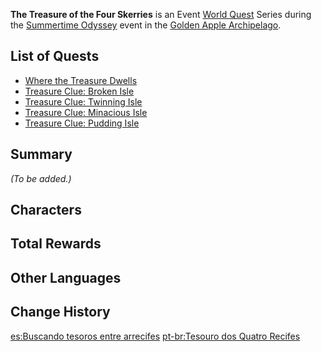 {{Meta
|missing_summary = yes
}}
{{Chapter Infobox
|image         = The Treasure of the Four Skerries Chapter.png
|type          = World
|event_name    = Summertime Odyssey
|startLocation = [[Golden Apple Archipelago/2.8|Golden Apple Archipelago]]
|area          = Golden Apple Archipelago
}}
'''The Treasure of the Four Skerries''' is an Event [[World Quest]] Series during the [[Summertime Odyssey]] event in the [[Golden Apple Archipelago/2.8|Golden Apple Archipelago]].

==List of Quests==
* [[Where the Treasure Dwells]]
* [[Treasure Clue: Broken Isle]]
* [[Treasure Clue: Twinning Isle]]
* [[Treasure Clue: Minacious Isle]]
* [[Treasure Clue: Pudding Isle]]

==Summary==
''(To be added.)''

==Characters==
{{Character Appearances|The Treasure of the Four Skerries Chapter|type=Chapter|columns=1}}

==Total Rewards==
{{Quest Rewards List|The Treasure of the Four Skerries}}

==Other Languages==
{{Other Languages
|en      = The Treasure of the Four Skerries
|zhs     = 四礁觅宝记
|zhs_rm  = Sì Jiāo Mìbǎo-jì
|zht     = 四礁覓寶記
|zht_rm  = Sì Jiāo Mìbǎo-jì
|zh_tl   = Four Reefs Treasure-Seeking Record
|ja      = 四ツ礁の宝探し
|ja_rm   = Yottsu Shou no Takara-sagashi{{assumed}}
|ja_tl   = Four Reefs Treasure-Seeking
|ko      = 네 개의 암초 보물 탐험기
|ko_rm   = Ne Gae-ui Amcho Bomul Tamheomgi
|ko_tl   = The Four Reef Treasure Explorers
|es      = Buscando tesoros entre arrecifes
|es_tl   = Looking for Treasures Among Reefs
|fr      = Le trésor des quatre récifs
|fr_tl   = The Treasure of the Four Reefs
|ru      = В поисках сокровищ четырёх рифов
|ru_tl   = Searching for Treasure of Four Reefs
|th      = สมบัติแห่งโขดหินทั้งสี่
|th_rm   = 
|th_tl   = 
|vi      = Tứ Thạch Tầm Bảo Ký
|vi_tl   = 
|de      = Schatzsuche der vier Riffe
|de_tl   = Treasure Hunt of the Four Reefs
|id      = Harta Karun Empat Batu Karang
|id_tl   = Treasure of the Four Reefs
|pt      = Tesouros dos Quatro Recifes
|pt_tl   = Treasures of the Four Reefs
|tr      = Dört Mercan Hazinesi
|tr_tl   = 
|it      = Il tesoro dei quattro scogli
|it_tl   = 
}}

==Change History==
{{Change History|2.8}}

[[es:Buscando tesoros entre arrecifes]]
[[pt-br:Tesouro dos Quatro Recifes]]
